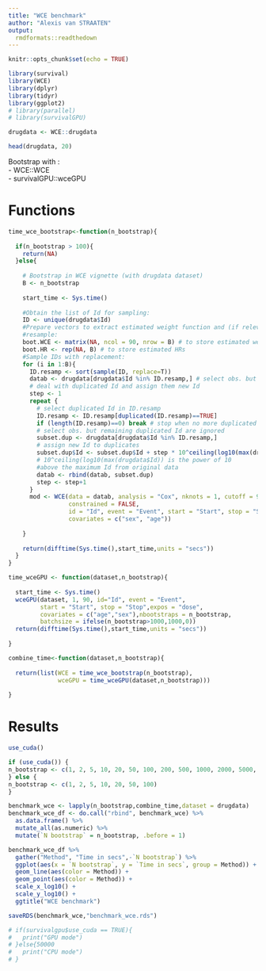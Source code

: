 ```yaml
---
title: "WCE benchmark"
author: "Alexis van STRAATEN"
output:
  rmdformats::readthedown
---
```


```r
knitr::opts_chunk$set(echo = TRUE)
```

```r

library(survival)
library(WCE)
library(dplyr)
library(tidyr)
library(ggplot2)
# library(parallel)
# library(survivalGPU)

```


```r

drugdata <- WCE::drugdata

head(drugdata, 20)

```

Bootstrap with :  
- WCE::WCE  
- survivalGPU::wceGPU


# Functions

```r

time_wce_bootstrap<-function(n_bootstrap){
  
  if(n_bootstrap > 100){
    return(NA)
  }else{
    
    # Bootstrap in WCE vignette (with drugdata dataset)
    B <- n_bootstrap
    
    start_time <- Sys.time()
    
    #Obtain the list of Id for sampling:
    ID <- unique(drugdata$Id)
    #Prepare vectors to extract estimated weight function and (if relevant) HRs for each bootstrap
    #resample:
    boot.WCE <- matrix(NA, ncol = 90, nrow = B) # to store estimated weight functions
    boot.HR <- rep(NA, B) # to store estimated HRs
    #Sample IDs with replacement:
    for (i in 1:B){
      ID.resamp <- sort(sample(ID, replace=T))
      datab <- drugdata[drugdata$Id %in% ID.resamp,] # select obs. but duplicated Id are ignored
      # deal with duplicated Id and assign them new Id
      step <- 1
      repeat {
        # select duplicated Id in ID.resamp
        ID.resamp <- ID.resamp[duplicated(ID.resamp)==TRUE]
        if (length(ID.resamp)==0) break # stop when no more duplicated Id to deal with
        # select obs. but remaining duplicated Id are ignored
        subset.dup <- drugdata[drugdata$Id %in% ID.resamp,]
        # assign new Id to duplicates
        subset.dup$Id <- subset.dup$Id + step * 10^ceiling(log10(max(drugdata$Id)))
        # 10^ceiling(log10(max(drugdata$Id)) is the power of 10
        #above the maximum Id from original data
        datab <- rbind(datab, subset.dup)
        step <- step+1
      }
      mod <- WCE(data = datab, analysis = "Cox", nknots = 1, cutoff = 90,
                 constrained = FALSE, 
                 id = "Id", event = "Event", start = "Start", stop = "Stop", expos = "dose",
                 covariates = c("sex", "age"))
      
    }
    
    return(difftime(Sys.time(),start_time,units = "secs"))
  }
}

```



```r

time_wceGPU <- function(dataset,n_bootstrap){
  
  start_time <- Sys.time()
  wceGPU(dataset, 1, 90, id="Id", event = "Event",
         start = "Start", stop = "Stop",expos = "dose",
         covariates = c("age","sex"),nbootstraps = n_bootstrap,
         batchsize = ifelse(n_bootstrap>1000,1000,0))
  return(difftime(Sys.time(),start_time,units = "secs"))
  
}

```


```r

combine_time<-function(dataset,n_bootstrap){
  
  return(list(WCE = time_wce_bootstrap(n_bootstrap),
              wceGPU = time_wceGPU(dataset,n_bootstrap)))
  
}

```


# Results


```r

use_cuda()
```


```r

if (use_cuda()) {
n_bootstrap <- c(1, 2, 5, 10, 20, 50, 100, 200, 500, 1000, 2000, 5000, 10000, 20000, 50000)
} else {
n_bootstrap <- c(1, 2, 5, 10, 20, 50, 100)
}

benchmark_wce <- lapply(n_bootstrap,combine_time,dataset = drugdata)
benchmark_wce_df <- do.call("rbind", benchmark_wce) %>%
  as.data.frame() %>%
  mutate_all(as.numeric) %>%
  mutate(`N bootstrap` = n_bootstrap, .before = 1)

```


```r

benchmark_wce_df %>%
  gather("Method", "Time in secs",-`N bootstrap`) %>%
  ggplot(aes(x = `N bootstrap`, y = `Time in secs`, group = Method)) +
  geom_line(aes(color = Method)) +
  geom_point(aes(color = Method)) +
  scale_x_log10() +
  scale_y_log10() +
  ggtitle("WCE benchmark")

```



```r

saveRDS(benchmark_wce,"benchmark_wce.rds")

```


```r

# if(survivalgpu$use_cuda == TRUE){
#   print("GPU mode")
# }else{50000
#   print("CPU mode")
# }

```
